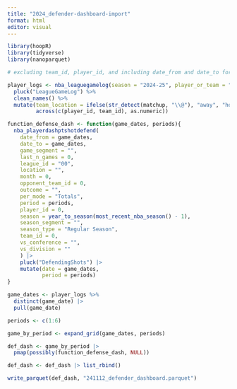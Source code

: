 ```yaml
---
title: "2024_defender-dashboard-import"
format: html
editor: visual
---
```


```r
library(hoopR)
library(tidyverse)
library(nanoparquet)
```


```r
# excluding team_id, player_id, and including date_from and date_to for a single day, and including period, the returned data is for every player who played on that day in that period, excluding player_ids for players who did not play that period and including a 0 value for the G column if a player did not defend a given shot type during the given day and period

player_logs <- nba_leaguegamelog(season = "2024-25", player_or_team = "P") %>%
  pluck("LeagueGameLog") %>%
  clean_names() %>%
  mutate(team_location = ifelse(str_detect(matchup, "\\@"), "away", "home"),
         across(c(player_id, team_id), as.numeric))

function_defense_dash <- function(game_dates, periods){
  nba_playerdashptshotdefend(
    date_from = game_dates,
    date_to = game_dates,
    game_segment = "",
    last_n_games = 0,
    league_id = "00",
    location = "",
    month = 0,
    opponent_team_id = 0,
    outcome = "",
    per_mode = "Totals",
    period = periods,
    player_id = 0,
    season = year_to_season(most_recent_nba_season() - 1),
    season_segment = "",
    season_type = "Regular Season",
    team_id = 0,
    vs_conference = "",
    vs_division = ""
    ) |> 
    pluck("DefendingShots") |>
    mutate(date = game_dates,
           period = periods)
}

game_dates <- player_logs %>%
  distinct(game_date) |> 
  pull(game_date)

periods <- c(1:6)

game_by_period <- expand_grid(game_dates, periods)

def_dash <- game_by_period |> 
  pmap(possibly(function_defense_dash, NULL)) 
```

```r
def_dash <- def_dash |> list_rbind()
```

```r
write_parquet(def_dash, "241112_defender_dashboard.parquet")

```